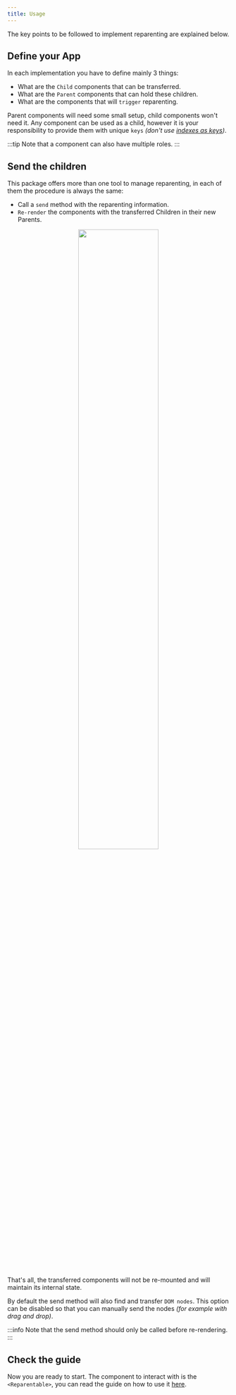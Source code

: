 ```yaml
---
title: Usage
---
```



The key points to be followed to implement reparenting are explained below.

## Define your App

In each implementation you have to define mainly 3 things:

- What are the `Child` components that can be transferred.
- What are the `Parent` components that can hold these children.
- What are the components that will `trigger` reparenting.

Parent components will need some small setup, child components won't need it. Any component can be used as a child, however it is your responsibility to provide them with unique `keys` _(don't use [indexes as keys](https://medium.com/@robinpokorny/index-as-a-key-is-an-anti-pattern-e0349aece318))_.

:::tip
Note that a component can also have multiple roles.
:::

## Send the children

This package offers more than one tool to manage reparenting, in each of them the procedure is always the same:

- Call a `send` method with the reparenting information.
- `Re-render` the components with the transferred Children in their new Parents.

<div align="center">
  <img src={useBaseUrl('images/code.png')} width="60%" />
</div>

<br />

That's all, the transferred components will not be re-mounted and will maintain its internal state.

By default the send method will also find and transfer `DOM nodes`. This option can be disabled so that you can manually send the nodes _(for example with drag and drop)_.

:::info
Note that the send method should only be called before re-rendering.
:::

## Check the guide

Now you are ready to start. The component to interact with is the `<Reparentable>`, you can read the guide on how to use it [here](./reparentable).